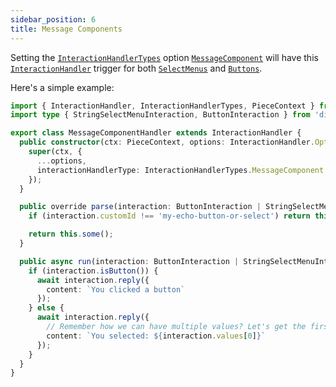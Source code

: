 ```yaml
---
sidebar_position: 6
title: Message Components
---
```


Setting the [`InteractionHandlerTypes`][interactionhandlertypes] option [`MessageComponent`][messagecomponent] will have
this [`InteractionHandler`][interaction-handler] trigger for both [`SelectMenus`][select-menus] and
[`Buttons`][buttons].

Here's a simple example:

```typescript ts2esm2cjs
import { InteractionHandler, InteractionHandlerTypes, PieceContext } from '@sapphire/framework';
import type { StringSelectMenuInteraction, ButtonInteraction } from 'discord.js';

export class MessageComponentHandler extends InteractionHandler {
  public constructor(ctx: PieceContext, options: InteractionHandler.Options) {
    super(ctx, {
      ...options,
      interactionHandlerType: InteractionHandlerTypes.MessageComponent
    });
  }

  public override parse(interaction: ButtonInteraction | StringSelectMenuInteraction) {
    if (interaction.customId !== 'my-echo-button-or-select') return this.none();

    return this.some();
  }

  public async run(interaction: ButtonInteraction | StringSelectMenuInteraction) {
    if (interaction.isButton()) {
      await interaction.reply({
        content: `You clicked a button`
      });
    } else {
      await interaction.reply({
        // Remember how we can have multiple values? Let's get the first one!
        content: `You selected: ${interaction.values[0]}`
      });
    }
  }
}
```

[interactionhandlertypes]: ../../Documentation/api-framework/enums/InteractionHandlerTypes
[messagecomponent]: ../../Documentation/api-framework/enums/InteractionHandlerTypes#messagecomponent
[interaction-handler]: ../../Documentation/api-framework/classes/InteractionHandler
[buttons]: ./buttons
[select-menus]: ./select-menus
